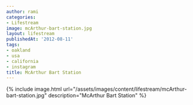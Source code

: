 ```yaml
---
author: rami
categories:
- Lifestream
image: mcArthur-bart-station.jpg
layout: lifestream
publishedAt: '2012-08-11'
tags:
- oakland
- usa
- california
- instagram
title: McArthur Bart Station
---
```


{% include image.html url="/assets/images/content/lifestream/mcArthur-bart-station.jpg" description="McArthur Bart Station" %}